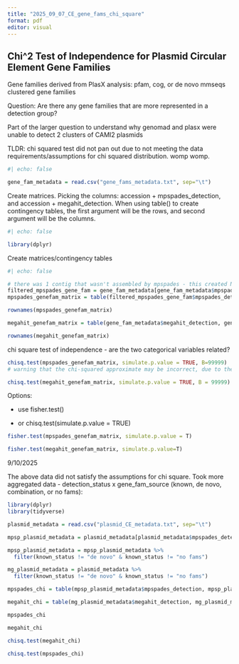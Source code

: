 ```yaml
---
title: "2025_09_07_CE_gene_fams_chi_square"
format: pdf
editor: visual
---
```


## Chi\^2 Test of Independence for Plasmid Circular Element Gene Families

Gene families derived from PlasX analysis: pfam, cog, or de novo mmseqs clustered gene families

Question: Are there any gene families that are more represented in a detection group?

Part of the larger question to understand why genomad and plasx were unable to detect 2 clusters of CAMI2 plasmids

TLDR: chi squared test did not pan out due to not meeting the data requirements/assumptions for chi squared distribution. womp womp.

```r
#| echo: false

gene_fam_metadata = read.csv("gene_fams_metadata.txt", sep="\t")
```

Create matrices. Picking the columns: accession + mpspades_detection, and accession + megahit_detection. When using table() to create contingency tables, the first argument will be the rows, and second argument will be the columns.

```r
#| echo: false

library(dplyr)
```

Create matrices/contingency tables

```r
#| echo: false

# there was 1 contig that wasn't assembled by mpspades - this created NAs in the mpspades data. removing all rows with ""
filtered_mpspades_gene_fam = gene_fam_metadata[gene_fam_metadata$mpspades_detection != "", ]
mpspades_genefam_matrix = table(filtered_mpspades_gene_fam$mpspades_detection, filtered_mpspades_gene_fam$accession)
```

```r
rownames(mpspades_genefam_matrix)
```

```r
  
megahit_genefam_matrix = table(gene_fam_metadata$megahit_detection, gene_fam_metadata$accession)
```

```r
rownames(megahit_genefam_matrix)
```

chi square test of independence - are the two categorical variables related?

```r
chisq.test(mpspades_genefam_matrix, simulate.p.value = TRUE, B=99999)
# warning that the chi-squared approximate may be incorrect, due to the assumptions for using chi squared distributions: small expected cell frequencies in the contingency table 
```

```r
chisq.test(megahit_genefam_matrix, simulate.p.value = TRUE, B = 99999)
```

Options:

-   use fisher.test()

-   or chisq.test(simulate.p.value = TRUE)

```r
fisher.test(mpspades_genefam_matrix, simulate.p.value = T)
```

```r
fisher.test(megahit_genefam_matrix, simulate.p.value=T)
```

9/10/2025

The above data did not satisfy the assumptions for chi square. Took more aggregated data - detection_status x gene_fam_source (known, de novo, combination, or no fams):

```r
library(dplyr)
library(tidyverse)
```

```r

plasmid_metadata = read.csv("plasmid_CE_metadata.txt", sep="\t")
```

```r
mpsp_plasmid_metadata = plasmid_metadata[plasmid_metadata$mpspades_detection != "", ]
```

```r
mpsp_plasmid_metadata = mpsp_plasmid_metadata %>%
  filter(known_status != "de novo" & known_status != "no fams")
```

```r
mg_plasmid_metadata = plasmid_metadata %>% 
  filter(known_status != "de novo" & known_status != "no fams")
```

```r
mpspades_chi = table(mpsp_plasmid_metadata$mpspades_detection, mpsp_plasmid_metadata$known_status)
```

```r
megahit_chi = table(mg_plasmid_metadata$megahit_detection, mg_plasmid_metadata$known_status)
```

```r
mpspades_chi
```

```r
megahit_chi
```

```r
chisq.test(megahit_chi)
```

```r
chisq.test(mpspades_chi)
```

\
\
